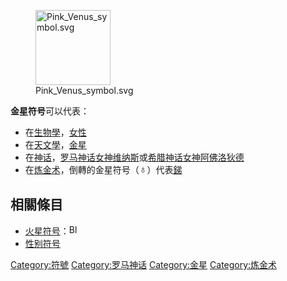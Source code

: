 [[File:Pink_Venus_symbol.svg|120px]]

'''金星符号'''可以代表：
*在[[生物學|生物學]]，[[女性|女性]]
*在[[天文學|天文學]]，[[金星|金星]]
*在[[神话|神话]]，[[罗马神话|罗马神话女神]][[维纳斯|维纳斯]]或[[希腊神话|希腊神话女神]][[阿佛洛狄德|阿佛洛狄德]]
*在[[炼金术|炼金术]]，倒轉的金星符号（'''<big>♁</big>'''）代表[[銻|銻]]

==相關條目==
*[[火星符号|火星符号]]：[[File:Blue_male_symbol.svg|16px]]
*[[性别符号|性别符号]]

{{disambig|Cat=四字消歧義}}
[[Category:符號|Category:符號]]
[[Category:罗马神话|Category:罗马神话]]
[[Category:金星|Category:金星]]
[[Category:炼金术|Category:炼金术]]